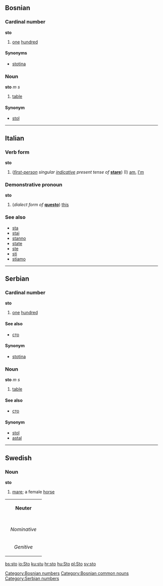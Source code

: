 ==Bosnian==
===Cardinal number===
'''sto'''
#[[one]] [[hundred]]
====Synonyms====
*[[stotina]]
[[Category:Bosnian numbers]]
===Noun===
'''sto''' ''m s''
#[[table]]
====Synonym====
*[[stol]]
[[Category:Bosnian common nouns]]

----

==Italian==
===Verb form===
'''sto'''

#(''[[first-person]] singular [[indicative]] present tense of'' '''[[stare#Italian|stare]]''') (I) [[am]], [[I'm]]

===Demonstrative pronoun===
'''sto'''

#(''dialect form of'' '''[[questo]]''') [[this]]

===See also===
*[[sta]]
*[[stai]]
*[[stanno]]
*[[state#Italian|state]]
*[[ste]]
*[[sti]]
*[[stiamo]]

----

==Serbian==
===Cardinal number===
'''sto'''
#[[one]] [[hundred]]
====See also====
*[[сто]]
====Synonym====
*[[stotina]]
[[Category:Serbian numbers]]
===Noun===
'''sto''' ''m s''
#[[table]]
====See also====
*[[сто]]
====Synonym====
*[[stol]]
*[[astal]]

----

==Swedish==
===Noun===
'''sto'''

#[[mare]]; a female [[horse]]

{| border=1 cellspacing=0
| bgcolor="#FFFFF0" colspan=5 align=center | '''Neuter'''
|-
|- bgcolor="#FFFFF0" align=center
! rowspan=2 | 
| colspan=2 width=105| Singular 
| colspan=2 | Plural
|- bgcolor="#FFFFF0" align=center
| width=105 | ''Indefinite'' 
| width=105 | ''Definite'' 
| width=105 |  ''Indefinite'' 
|  width=105 | ''Definite''
|- align=center
| width=105 bgcolor="#FFFFF0" | ''Nominative'' 
| [[sto]]
| [[stoet]]
| [[ston]]
| [[stona]]
|- align=center
| width=105 bgcolor="#FFFFF0" | ''Genitive'' 
| [[stos]]
| [[stoets]]
| [[stons]]
| [[stonas]]
|}

[[bs:sto]]
[[io:Sto]]
[[ku:stu]]
[[hr:sto]]
[[hu:Sto]]
[[pl:Sto]]
[[sv:sto]]